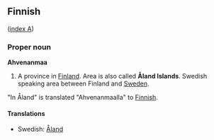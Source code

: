 ==Finnish==
([[Wiktionary:Finnish_index_a|index A]])

===Proper noun===
'''Ahvenanmaa'''

#A province in [[Finland]]. Area is also called '''Åland Islands'''. Swedish speaking area between Finland and [[Sweden]].

"In Åland" is translated "Ahvenanmaalla" to [[Finnish]].

====Translations====

*Swedish: [[Åland]]